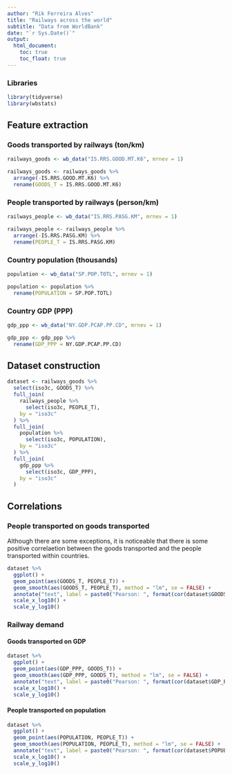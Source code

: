 ```yaml
---
author: "Rik Ferreira Alves"
title: "Railways across the world"
subtitle: "Data from WorldBank"
date: "`r Sys.Date()`"
output:
  html_document:
    toc: true
    toc_float: true
---
```


### Libraries

```r
library(tidyverse)
library(wbstats)
```

## Feature extraction

### Goods transported by railways (ton/km)

```r
railways_goods <- wb_data("IS.RRS.GOOD.MT.K6", mrnev = 1)

railways_goods <- railways_goods %>%
  arrange(-IS.RRS.GOOD.MT.K6) %>%
  rename(GOODS_T = IS.RRS.GOOD.MT.K6)
```

### People transported by railways (person/km)

```r
railways_people <- wb_data("IS.RRS.PASG.KM", mrnev = 1)

railways_people <- railways_people %>%
  arrange(-IS.RRS.PASG.KM) %>%
  rename(PEOPLE_T = IS.RRS.PASG.KM)
```

### Country population (thousands)

```r
population <- wb_data("SP.POP.TOTL", mrnev = 1)

population <- population %>%
  rename(POPULATION = SP.POP.TOTL)
```

### Country GDP (PPP)

```r
gdp_ppp <- wb_data("NY.GDP.PCAP.PP.CD", mrnev = 1)

gdp_ppp <- gdp_ppp %>%
  rename(GDP_PPP = NY.GDP.PCAP.PP.CD)
```

## Dataset construction

```r
dataset <- railways_goods %>%
  select(iso3c, GOODS_T) %>%
  full_join(
    railways_people %>%
      select(iso3c, PEOPLE_T),
    by = "iso3c"
  ) %>%
  full_join(
    population %>%
      select(iso3c, POPULATION),
    by = "iso3c"
  ) %>%
  full_join(
    gdp_ppp %>%
      select(iso3c, GDP_PPP),
    by = "iso3c"
  )
```

## Correlations

### People transported on goods transported

Although there are some exceptions, it is noticeable that there is some positive correlaetion between the goods transported and the people transported within countries.

```r
dataset %>%
  ggplot() +
  geom_point(aes(GOODS_T, PEOPLE_T)) +
  geom_smooth(aes(GOODS_T, PEOPLE_T), method = "lm", se = FALSE) +
  annotate("text", label = paste0("Pearson: ", format(cor(dataset$GOODS_T, dataset$PEOPLE_T, use = "complete"), digits = 2)), x = 10, y = 10000) +
  scale_x_log10() +
  scale_y_log10()
```

### Railway demand

#### Goods transported on GDP

```r
dataset %>%
  ggplot() +
  geom_point(aes(GDP_PPP, GOODS_T)) +
  geom_smooth(aes(GDP_PPP, GOODS_T), method = "lm", se = FALSE) +
  annotate("text", label = paste0("Pearson: ", format(cor(dataset$GDP_PPP, dataset$GOODS_T, use = "complete"), digits = 2)), x = 1e3, y = 1e5) +
  scale_x_log10() +
  scale_y_log10()
```

#### People transported on population

```r
dataset %>%
  ggplot() +
  geom_point(aes(POPULATION, PEOPLE_T)) +
  geom_smooth(aes(POPULATION, PEOPLE_T), method = "lm", se = FALSE) +
  annotate("text", label = paste0("Pearson: ", format(cor(dataset$POPULATION, dataset$PEOPLE_T, use = "complete"), digits = 2)), x = 1e3, y = 1e5) +
  scale_x_log10() +
  scale_y_log10()
```

